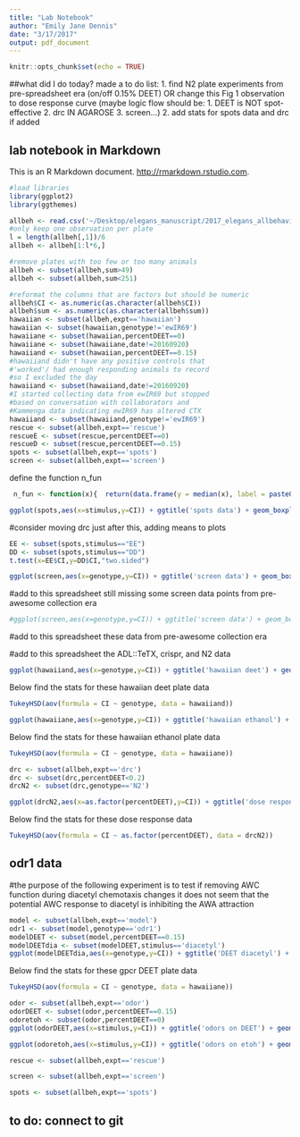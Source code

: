 ```yaml
---
title: "Lab Notebook"
author: "Emily Jane Dennis"
date: "3/17/2017"
output: pdf_document
---
```


```r
knitr::opts_chunk$set(echo = TRUE)
```

##what did I do today?
made a to do list:
1. find N2 plate experiments from pre-spreadsheet era (on/off 0.15% DEET) OR change this Fig 1 observation to dose response curve (maybe logic flow should be: 1. DEET is NOT spot-effective 2. drc IN AGAROSE 3. screen...)
2. add stats for spots data and drc if added

## lab notebook in Markdown

This is an R Markdown document.  <http://rmarkdown.rstudio.com>.

```r
#load libraries
library(ggplot2)
library(ggthemes)

allbeh <- read.csv('~/Desktop/elegans_manuscript/2017_elegans_allbehavior.csv',sep="\t")
#only keep one observation per plate
l = length(allbeh[,1])/6
allbeh <- allbeh[1:l*6,]

#remove plates with too few or too many animals
allbeh <- subset(allbeh,sum>49)
allbeh <- subset(allbeh,sum<251)

#reformat the columns that are factors but should be numeric
allbeh$CI <- as.numeric(as.character(allbeh$CI))
allbeh$sum <- as.numeric(as.character(allbeh$sum))
hawaiian <- subset(allbeh,expt=='hawaiian')
hawaiian <- subset(hawaiian,genotype!='ewIR69')
hawaiiane <- subset(hawaiian,percentDEET==0)
hawaiiane <- subset(hawaiiane,date!=20160920)
hawaiiand <- subset(hawaiian,percentDEET==0.15)
#hawaiiand didn't have any positive controls that
#'worked'/ had enough responding animals to record
#so I excluded the day
hawaiiand <- subset(hawaiiand,date!=20160920)
#I started collecting data from ewIR69 but stopped
#based on conversation with collaborators and
#Kammenga data indicating ewIR69 has altered CTX
hawaiiand <- subset(hawaiiand,genotype!='ewIR69')
rescue <- subset(allbeh,expt=='rescue')
rescueE <- subset(rescue,percentDEET==0)
rescueD <- subset(rescue,percentDEET==0.15)
spots <- subset(allbeh,expt=='spots')
screen <- subset(allbeh,expt=='screen')

```

define the function n_fun
```r
 n_fun <- function(x){  return(data.frame(y = median(x), label = paste0(" ",length(x))))}
```


```r

ggplot(spots,aes(x=stimulus,y=CI)) + ggtitle('spots data') + geom_boxplot(outlier.shape=NA,coef=0) + geom_jitter(width=0.2,height=0) + theme_tufte() + ylim(-1,1) + geom_hline(yintercept=0) + stat_summary(fun.data = n_fun,geom='text',position='fill',aes(ymax=.99,ymin=0.98))

```

#consider moving drc just after this, adding means to plots
```r
EE <- subset(spots,stimulus=="EE")
DD <- subset(spots,stimulus=="DD")
t.test(x=EE$CI,y=DD$CI,"two.sided")

```



```r

ggplot(screen,aes(x=genotype,y=CI)) + ggtitle('screen data') + geom_boxplot(outlier.shape=NA,coef=0) + geom_jitter(width=0.2,height=0) + theme_tufte() + ylim(-1,1) + geom_hline(yintercept=0) + stat_summary(fun.data = n_fun,geom='text',position='fill',aes(ymax=.99,ymin=0.98))

```

#add to this spreadsheet still missing some screen data points from pre-awesome collection era

```r

#ggplot(screen,aes(x=genotype,y=CI)) + ggtitle('screen data') + geom_boxplot(outlier.shape=NA,coef=0) + geom_jitter(width=0.2,height=0) + theme_tufte() + ylim(-1,1) + geom_hline(yintercept=0) + stat_summary(fun.data = n_fun,geom='text',position='fill',aes(ymax=.99,ymin=0.98))

```

#add to this spreadsheet these data from pre-awesome collection era

#add to this spreadsheet the ADL::TeTX, crispr, and N2 data

```r

ggplot(hawaiiand,aes(x=genotype,y=CI)) + ggtitle('hawaiian deet') + geom_boxplot(outlier.shape=NA,coef=0) + geom_jitter(width=0.2,height=0) + theme_tufte() + ylim(-1,1) + geom_hline(yintercept=0) + stat_summary(fun.data = n_fun,geom='text',position='fill',aes(ymax=.99,ymin=0.98))

```

Below find the stats for these hawaiian deet plate data

```r

TukeyHSD(aov(formula = CI ~ genotype, data = hawaiiand))

```


```r
ggplot(hawaiiane,aes(x=genotype,y=CI)) + ggtitle('hawaiian ethanol') + geom_boxplot(outlier.shape=NA,coef=0) + geom_jitter(width=0.2,height=0) + theme_tufte() + ylim(-1,1) + geom_hline(yintercept=0) + stat_summary(fun.data = n_fun,geom='text',position='fill',aes(ymax=.99,ymin=0.98))
```

Below find the stats for these hawaiian ethanol plate data

```r

TukeyHSD(aov(formula = CI ~ genotype, data = hawaiiane))
```



```r
drc <- subset(allbeh,expt=='drc')
drc <- subset(drc,percentDEET<0.2)
drcN2 <- subset(drc,genotype=='N2')

ggplot(drcN2,aes(x=as.factor(percentDEET),y=CI)) + ggtitle('dose response curve') + geom_boxplot(outlier.shape=NA,coef=0) + geom_jitter(width=0.2,height=0) + theme_tufte() + ylim(-1,1) + geom_hline(yintercept=0) + stat_summary(fun.data = n_fun,geom='text',position='fill',aes(ymax=.99,ymin=0.98))
```

Below find the stats for these dose response data

```r

TukeyHSD(aov(formula = CI ~ as.factor(percentDEET), data = drcN2))
```



## odr1 data
#the purpose of the following experiment is to test if removing AWC function during diacetyl chemotaxis changes
it does not seem that the potential AWC response to diacetyl is inhibiting the AWA attraction

```r
model <- subset(allbeh,expt=='model')
odr1 <- subset(model,genotype=='odr1')
modelDEET <- subset(model,percentDEET==0.15)
modelDEETdia <- subset(modelDEET,stimulus=='diacetyl')
ggplot(modelDEETdia,aes(x=genotype,y=CI)) + ggtitle('DEET diacetyl') + geom_boxplot(outlier.shape=NA,coef=0) + geom_jitter(width=0.2,height=0) + theme_tufte() + ylim(-1,1) + geom_hline(yintercept=0) + stat_summary(fun.data = n_fun,geom='text',position='fill',aes(ymax=.99,ymin=0.98))

```

Below find the stats for these gpcr DEET plate data

```r

TukeyHSD(aov(formula = CI ~ genotype, data = hawaiiane))
```








```r

odor <- subset(allbeh,expt=='odor')
odorDEET <- subset(odor,percentDEET==0.15)
odoretoh <- subset(odor,percentDEET==0)
ggplot(odorDEET,aes(x=stimulus,y=CI)) + ggtitle('odors on DEET') + geom_boxplot(outlier.shape=NA,coef=0) + geom_jitter(width=0.2,height=0) + theme_tufte() + ylim(-1,1) + geom_hline(yintercept=0) + stat_summary(fun.data = n_fun,geom='text',position='fill',aes(ymax=.99,ymin=0.98))
```

```r
ggplot(odoretoh,aes(x=stimulus,y=CI)) + ggtitle('odors on etoh') + geom_boxplot(outlier.shape=NA,coef=0) + geom_jitter(width=0.2,height=0) + theme_tufte() + ylim(-1,1) + geom_hline(yintercept=0) + stat_summary(fun.data = n_fun,geom='text',position='fill',aes(ymax=.99,ymin=0.98))
```



```r

rescue <- subset(allbeh,expt=='rescue')
```

```r

screen <- subset(allbeh,expt=='screen')
```


```r

spots <- subset(allbeh,expt=='spots')

```





## to do: connect to git